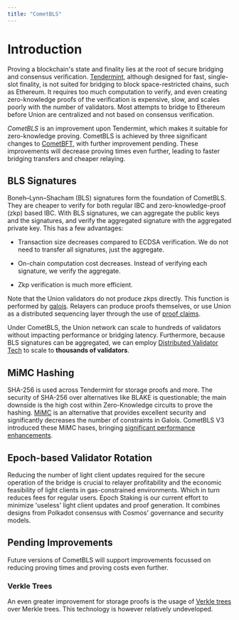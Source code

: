 ```yaml
---
title: "CometBLS"
---
```



# Introduction

Proving a blockchain's state and finality lies at the root of secure bridging and consensus verification. [Tendermint](https://github.com/cometbft/cometbft), although designed for fast, single-slot finality, is not suited for bridging to block space-restricted chains, such as Ethereum. It requires too much computation to verify, and even creating zero-knowledge proofs of the verification is expensive, slow, and scales poorly with the number of validators. Most attempts to bridge to Ethereum before Union are centralized and not based on consensus verification.

_CometBLS_ is an improvement upon Tendermint, which makes it suitable for zero-knowledge proving. CometBLS is achieved by three significant changes to [CometBFT](https://github.com/cometbft/cometbft), with further improvement pending. These improvements will decrease proving times even further, leading to faster bridging transfers and cheaper relaying.

## BLS Signatures

Boneh–Lynn–Shacham (BLS) signatures form the foundation of CometBLS. They are cheaper to verify for both regular IBC and zero-knowledge-proof (zkp) based IBC. With BLS signatures, we can aggregate the public keys and the signatures, and verify the aggregated signature with the aggregated private key. This has a few advantages:

- Transaction size decreases compared to ECDSA verification. We do not need to transfer all signatures, just the aggregate.

- On-chain computation cost decreases. Instead of verifying each signature, we verify the aggregate.

- Zkp verification is much more efficient.

Note that the Union validators do not produce zkps directly. This function is performed by [galois](/docs/architecture/galois/). Relayers can produce proofs themselves, or use Union as a distributed sequencing layer through the use of [proof claims](https://github.com/unionlabs/union/discussions/41).

Under CometBLS, the Union network can scale to hundreds of validators without impacting performance or bridging latency. Furthermore, because BLS signatures can be aggregated, we can employ [Distributed Validator Tech](/docs/concepts/distributed-validator-tech) to scale to **thousands of validators**.

## MiMC Hashing

SHA-256 is used across Tendermint for storage proofs and more. The security of SHA-256 over alternatives like BLAKE is questionable; the main downside is the high cost within Zero-Knowledge circuits to prove the hashing. [MiMC](https://eprint.iacr.org/2016/492.pdf) is an alternative that provides excellent security and significantly decreases the number of constraints in Galois. CometBLS V3 introduced these MiMC hases, bringing [significant performance enhancements](https://unionlabs.github.io/galois-benchmark/).

## Epoch-based Validator Rotation

Reducing the number of light client updates required for the secure operation of the bridge is crucial to relayer profitability and the economic feasibility of light clients in gas-constrained environments. Which in turn reduces fees for regular users. Epoch Staking is our current effort to minimize 'useless' light client updates and proof generation. It combines designs from Polkadot consensus with Cosmos' governance and security models.

## Pending Improvements

Future versions of CometBLS will support improvements focussed on reducing proving times and proving costs even further.

### Verkle Trees

An even greater improvement for storage proofs is the usage of [Verkle trees](https://math.mit.edu/research/highschool/primes/materials/2018/Kuszmaul.pdf) over Merkle trees. This technology is however relatively undeveloped.
